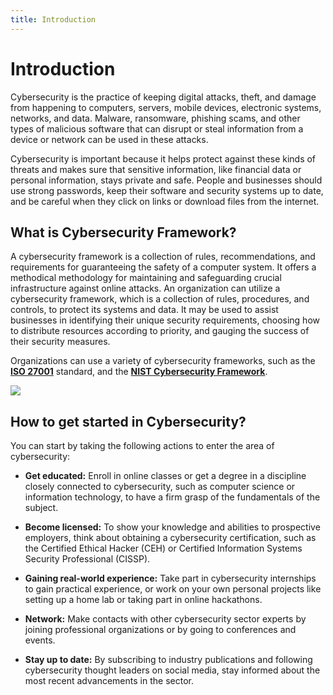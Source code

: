 ```yaml
---
title: Introduction
---
```


# Introduction

Cybersecurity is the practice of keeping digital attacks, theft, and damage from happening to computers, servers, mobile devices, electronic systems, networks, and data. Malware, ransomware, phishing scams, and other types of malicious software that can disrupt or steal information from a device or network can be used in these attacks.

Cybersecurity is important because it helps protect against these kinds of threats and makes sure that sensitive information, like financial data or personal information, stays private and safe. People and businesses should use strong passwords, keep their software and security systems up to date, and be careful when they click on links or download files from the internet.

## What is Cybersecurity Framework?

A cybersecurity framework is a collection of rules, recommendations, and requirements for guaranteeing the safety of a computer system. It offers a methodical methodology for maintaining and safeguarding crucial infrastructure against online attacks. An organization can utilize a cybersecurity framework, which is a collection of rules, procedures, and controls, to protect its systems and data. It may be used to assist businesses in identifying their unique security requirements, choosing how to distribute resources according to priority, and gauging the success of their security measures.

Organizations can use a variety of cybersecurity frameworks, such as the **[ISO 27001](https://www.iso.org/isoiec-27001-information-security.html)** standard, and the **[NIST Cybersecurity Framework](https://www.nist.gov/cybersecurity)**.

[![](.github/nist.png)](https://www.nist.gov/cybersecurity)

## How to get started in Cybersecurity?

You can start by taking the following actions to enter the area of cybersecurity:

* **Get educated:** Enroll in online classes or get a degree in a discipline closely connected to cybersecurity, such as computer science or information technology, to have a firm grasp of the fundamentals of the subject.

* **Become licensed:** To show your knowledge and abilities to prospective employers, think about obtaining a cybersecurity certification, such as the Certified Ethical Hacker (CEH) or Certified Information Systems Security Professional (CISSP).

* **Gaining real-world experience:** Take part in cybersecurity internships to gain practical experience, or work on your own personal projects like setting up a home lab or taking part in online hackathons.

* **Network:** Make contacts with other cybersecurity sector experts by joining professional organizations or by going to conferences and events.

* **Stay up to date:** By subscribing to industry publications and following cybersecurity thought leaders on social media, stay informed about the most recent advancements in the sector.
